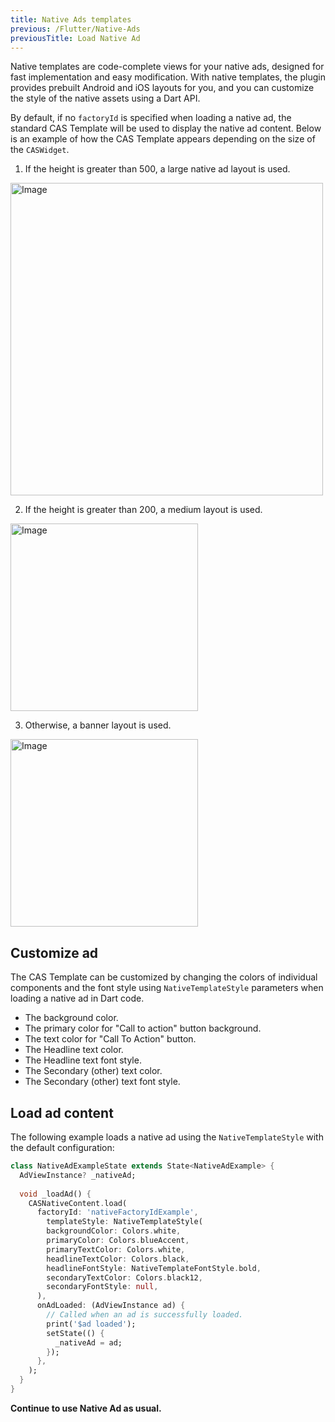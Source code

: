 ```yaml
---
title: Native Ads templates
previous: /Flutter/Native-Ads
previousTitle: Load Native Ad
---
```


Native templates are code-complete views for your native ads, designed for fast implementation and easy modification. With native templates, the plugin provides prebuilt Android and iOS layouts for you, and you can customize the style of the native assets using a Dart API.

By default, if no `factoryId` is specified when loading a native ad, the standard CAS Template will be used to display the native ad content. Below is an example of how the CAS Template appears depending on the size of the `CASWidget`.

1. If the height is greater than 500, a large native ad layout is used.
<Image height="500" alt="Image" src="/assets/Native-Template-Screen.jpg" />

2. If the height is greater than 200, a medium layout is used.
<Image width="300" alt="Image" src="/assets/Native-Template-MRec.jpg" />

3. Otherwise, a banner layout is used.
<Image width="300" alt="Image" src="/assets/Native-Template-Small.jpg" />

## Customize ad
The CAS Template can be customized by changing the colors of individual components and the font style using `NativeTemplateStyle` parameters when loading a native ad in Dart code.

- The background color.  
- The primary color for "Call to action" button background.  
- The text color for "Call To Action" button.  
- The Headline text color.  
- The Headline text font style.  
- The Secondary (other) text color.  
- The Secondary (other) text font style.  

## Load ad content
The following example loads a native ad using the `NativeTemplateStyle` with the default configuration:
```dart
class NativeAdExampleState extends State<NativeAdExample> {
  AdViewInstance? _nativeAd;
  
  void _loadAd() {
    CASNativeContent.load( 
      factoryId: 'nativeFactoryIdExample',  
        templateStyle: NativeTemplateStyle(  
        backgroundColor: Colors.white,  
        primaryColor: Colors.blueAccent,  
        primaryTextColor: Colors.white,  
        headlineTextColor: Colors.black,  
        headlineFontStyle: NativeTemplateFontStyle.bold,  
        secondaryTextColor: Colors.black12,  
        secondaryFontStyle: null,  
      ),
      onAdLoaded: (AdViewInstance ad) { 
        // Called when an ad is successfully loaded. 
        print('$ad loaded'); 
        setState(() { 
          _nativeAd = ad;
        });
      },  
    );
  }
}
```

**Continue to use Native Ad as usual.**
